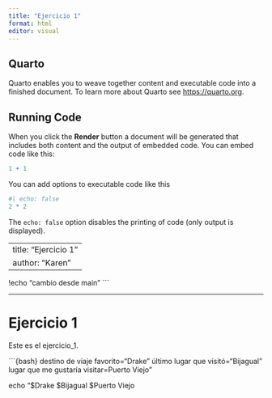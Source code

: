 ```yaml
---
title: "Ejercicio 1"
format: html
editor: visual
---
```


## Quarto

Quarto enables you to weave together content and executable code into a finished document. To learn more about Quarto see <https://quarto.org>.

## Running Code

When you click the **Render** button a document will be generated that includes both content and the output of embedded code. You can embed code like this:

```r
1 + 1
```

You can add options to executable code like this

```r
#| echo: false
2 * 2
```

The `echo: false` option disables the printing of code (only output is displayed).

---
title: "Ejercicio 1"
author: "Karen"
---

!echo "cambio desde main" \`\`\`

------------------------------------------------------------------------

# Ejercicio 1

Este es el ejercicio_1.

\`\`\`{bash} destino de viaje favorito="Drake" último lugar que visitó="Bijagual" lugar que me gustaría visitar=Puerto Viejo"

echo "\$Drake \$Bijagual \$Puerto Viejo
